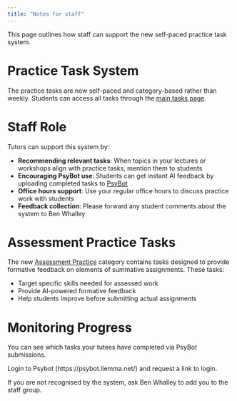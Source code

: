 ```yaml
---
title: "Notes for staff"
---
```



This page outlines how staff can support the new self-paced practice task system.

# Practice Task System

The practice tasks are now self-paced and category-based rather than weekly. Students can access all tasks through the [main tasks page](tasks.html).


# Staff Role

Tutors can support this system by:

- **Recommending relevant tasks**: When topics in your lectures or workshops align with practice tasks, mention them to students
- **Encouraging PsyBot use**: Students can get instant AI feedback by uploading completed tasks to [PsyBot](psybot.html)
- **Office hours support**: Use your regular office hours to discuss practice work with students
- **Feedback collection**: Please forward any student comments about the system to Ben Whalley


# Assessment Practice Tasks

The new [Assessment Practice](theme-assessment.html) category contains tasks designed to provide formative feedback on elements of summative assignments. These tasks:

- Target specific skills needed for assessed work
- Provide AI-powered formative feedback
- Help students improve before submitting actual assignments


# Monitoring Progress

You can see which tasks your tutees have completed via PsyBot submissions. 

Login to Psybot (https://psybot.llemma.net/) and request a link to login. 

If you are not recognised by the system, ask Ben Whalley to add you to the staff group.